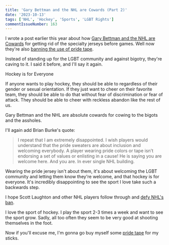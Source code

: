 ```yaml
---
title: 'Gary Bettman and the NHL are Cowards (Part 2)'
date: '2023-10-13'
tags: ['NHL', 'Hockey', 'Sports', 'LGBT Rights']
commentIssueNumber: 163
---
```


I wrote a post earlier this year about how [Gary Bettman and the NHL are Cowards](https://kpwags.com/posts/2023/06/24/gary-bettman-and-the-nhl-are-cowards) for getting rid of the specialty jerseys before games. Well now they're also [banning the use of pride tape](https://www.npr.org/2023/10/12/1205476006/nhl-bans-pride-tape-backlash).

Instead of standing up for the LGBT community and against bigotry, they're caving to it. I said it before, and I'll say it again.

<p style={{ fontSize: '2rem', textAlign: 'center', fontWeight: 'bold' }}>Hockey is for Everyone</p>

If anyone wants to play hockey, they should be able to regardless of their gender or sexual orientation. If they just want to cheer on their favorite team, they should be able to do that without fear of discrimination or fear of attack. They should be able to cheer with reckless abandon like the rest of us.

Gary Bettman and the NHL are absolute cowards for cowing to the bigots and the assholes.

I'll again add Brian Burke's quote:

> I repeat that I am extremely disappointed. I wish players would understand that the pride sweaters are about inclusion and welcoming everybody. A player wearing pride colors or tape isn’t endorsing a set of values or enlisting in a cause! He is saying you are welcome here. And you are. In ever single NHL building.

Wearing the pride jersey isn't about them, it's about welcoming the LGBT community and letting them know they're welcome, and that hockey is for everyone. It's incredibly disappointing to see the sport I love take such a backwards step.

I hope Scott Laughton and other NHL players follow through and [defy NHL's ban](https://allphly.com/scott-laughton-says-hell-still-wear-pride-tape-regardless-of-nhl-ban/).

I love the sport of hockey. I play the sport 2-3 times a week and want to see the sport grow. Sadly, all too often they seem to be very good at shooting themselves in the foot.

Now if you'll excuse me, I'm gonna go buy myself some [pride tape](https://pridetape.com/) for my sticks.